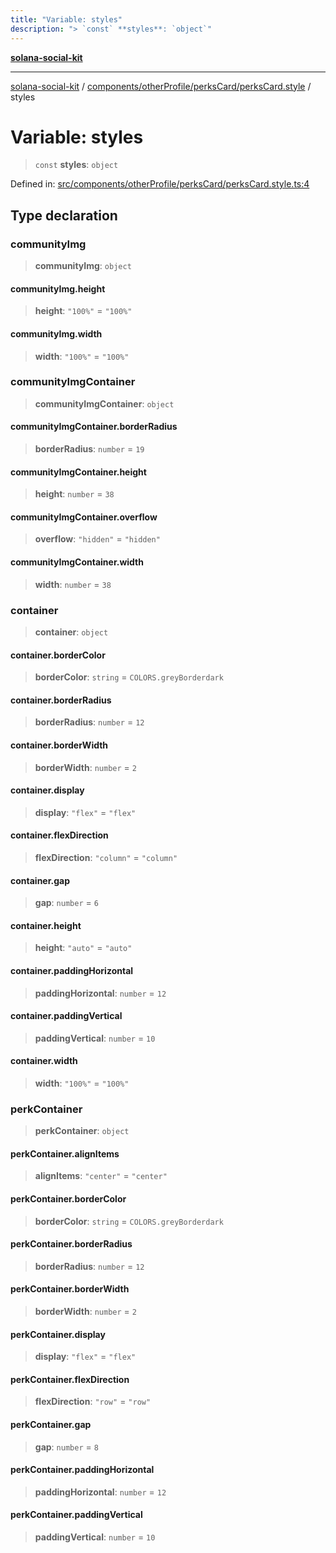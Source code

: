 ```yaml
---
title: "Variable: styles"
description: "> `const` **styles**: `object`"
---
```


[**solana-social-kit**](../../../../../README.mdx)

***

[solana-social-kit](../../../../../README.mdx) / [components/otherProfile/perksCard/perksCard.style](../README.mdx) / styles

# Variable: styles

> `const` **styles**: `object`

Defined in: [src/components/otherProfile/perksCard/perksCard.style.ts:4](https://github.com/SendArcade/solana-social-starter/blob/bd4b3556b8f469c27ebb06f4df65b3a36b43ba3b/src/components/otherProfile/perksCard/perksCard.style.ts#L4)

## Type declaration

### communityImg

> **communityImg**: `object`

#### communityImg.height

> **height**: `"100%"` = `"100%"`

#### communityImg.width

> **width**: `"100%"` = `"100%"`

### communityImgContainer

> **communityImgContainer**: `object`

#### communityImgContainer.borderRadius

> **borderRadius**: `number` = `19`

#### communityImgContainer.height

> **height**: `number` = `38`

#### communityImgContainer.overflow

> **overflow**: `"hidden"` = `"hidden"`

#### communityImgContainer.width

> **width**: `number` = `38`

### container

> **container**: `object`

#### container.borderColor

> **borderColor**: `string` = `COLORS.greyBorderdark`

#### container.borderRadius

> **borderRadius**: `number` = `12`

#### container.borderWidth

> **borderWidth**: `number` = `2`

#### container.display

> **display**: `"flex"` = `"flex"`

#### container.flexDirection

> **flexDirection**: `"column"` = `"column"`

#### container.gap

> **gap**: `number` = `6`

#### container.height

> **height**: `"auto"` = `"auto"`

#### container.paddingHorizontal

> **paddingHorizontal**: `number` = `12`

#### container.paddingVertical

> **paddingVertical**: `number` = `10`

#### container.width

> **width**: `"100%"` = `"100%"`

### perkContainer

> **perkContainer**: `object`

#### perkContainer.alignItems

> **alignItems**: `"center"` = `"center"`

#### perkContainer.borderColor

> **borderColor**: `string` = `COLORS.greyBorderdark`

#### perkContainer.borderRadius

> **borderRadius**: `number` = `12`

#### perkContainer.borderWidth

> **borderWidth**: `number` = `2`

#### perkContainer.display

> **display**: `"flex"` = `"flex"`

#### perkContainer.flexDirection

> **flexDirection**: `"row"` = `"row"`

#### perkContainer.gap

> **gap**: `number` = `8`

#### perkContainer.paddingHorizontal

> **paddingHorizontal**: `number` = `12`

#### perkContainer.paddingVertical

> **paddingVertical**: `number` = `10`
